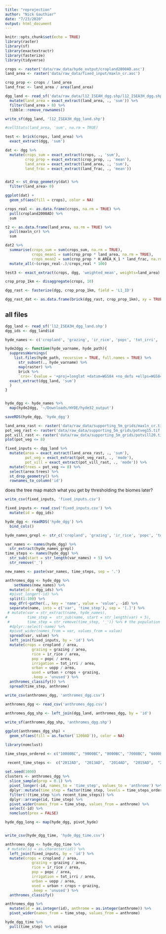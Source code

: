 ```yaml
---
title: "reprojection"
author: "Nick Gauthier"
date: "7/23/2020"
output: html_document
---
```


```r
knitr::opts_chunk$set(echo = TRUE)
library(raster)
library(sf)
library(exactextractr)
library(fasterize)
library(tidyverse)
```



```r
crops <- raster('data/raw_data/hyde_output/cropland2000AD.asc')
land_area <- raster('data/raw_data/fixed_input/maxln_cr.asc')

crop_prop <- crops / land_area
land_frac <- land_area / area(land_area)
```

```r
dgg_land <- read_sf('data/raw_data/l12_ISEAH_dgg.shp/l12_ISEA3H_dgg.shp') %>%
  mutate(land_area = exact_extract(land_area, ., 'sum')) %>%
  filter(land_area > 0) %>%
  tibble::remove_rownames()
```

```r
write_sf(dgg_land, 'l12_ISEA3H_dgg_land.shp')
```


```r
#cellStats(land_area, 'sum', na.rm = TRUE)
```



```r
test <- brick(crops, land_area) %>%
  exact_extract(dgg, 'sum')
```


```{r]}
dat <- dgg %>%
  mutate(crops_sum = exact_extract(crops, ., 'sum'),
         crop_prop = exact_extract(crop_prop, ., 'mean'),
         land_area = exact_extract(land_area, ., 'sum'),
         land_frac = exact_extract(land_frac, ., 'mean'))
```

```r
```

```r
dat2 <- st_drop_geometry(dat) %>%
  filter(land_area> 0)
```


```r
ggplot(dat) +
  geom_sf(aes(fill = crops), color = NA)
```

```r
crops_real <- as.data.frame(crops, na.rm = TRUE) %>%
  pull(cropland2000AD) %>%
  sum

t2 <- as.data.frame(land_area, na.rm = TRUE) %>%
  pull(maxln_cr) %>%
  sum
```

```r
dat2 %>%
  summarise(crops_sum = sum(crops_sum, na.rm = TRUE),
            crops_mean1 = sum(crop_prop * land_area, na.rm = TRUE),
            crops_mean2 = sum(crop_prop * H_AREA_K_1 * land_frac, na.rm = TRUE)) %>%
  mutate_all(~(crops_real-.)/crops_real * 100)
```

```r
test3 <- exact_extract(crops, dgg, 'weighted_mean', weights=land_area)
```




```r
crop_prop_1km <- disaggregate(crops, 10)
```

```r
dgg_rast <- fasterize(dgg, crop_prop_1km, field = 'L1_ID')

dgg_rast_dat <- as.data.frame(brick(dgg_rast, crop_prop_1km), xy = TRUE, na.rm = TRUE)
```

## all files
```r
dgg_land <- read_sf('l12_ISEA3H_dgg_land.shp')
dgg_ids <- dgg_land$id
```


```r
hyde_names <- c('cropland', 'grazing', 'ir_rice', 'popc', 'tot_irri', 'uopp')

hyde2dgg <- function(hyde_varname, hyde_path){
  suppressWarnings(
    list.files(hyde_path, recursive = TRUE, full.names = TRUE) %>%
      str_subset(., hyde_varname) %>% 
      map(raster) %>%
      brick %>%
      `crs<-`(value = '+proj=longlat +datum=WGS84 +no_defs +ellps=WGS84 +towgs84=0,0,0') %>%
  exact_extract(dgg_land, 'sum')
  )
}


hyde_dgg <- hyde_names %>%
  map(hyde2dgg, '~/Downloads/HYDE/hyde32_output')
```

```r
saveRDS(hyde_dgg, 'hyde_dgg')
```



```r
land_area_rast <- raster('data/raw_data/supporting_5m_grids/maxln_cr.tif')
pot_veg_rast <- raster('data/raw_data/supporting_5m_grids/potveg15.tif')
pot_vill_rast <- raster('data/raw_data/supporting_5m_grids/potvill20.tif')
plot(pot_veg <= 8)
```

```r
fixed_inputs <- dgg_land %>%
  mutate(area = exact_extract(land_area_rast, ., 'sum'),
         pot_veg = exact_extract(pot_veg_rast, ., 'mode'),
         pot_vill = exact_extract(pot_vill_rast, ., 'mode')) %>%
  mutate(trees = pot_veg <= 8) %>% 
  select(area:trees) %>%
  st_drop_geometry() %>%
  rownames_to_column('id')
```

does the tree map match what you get by thresholding the biomes later?



```r
write_csv(fixed_inputs, 'fixed_inputs.csv')
```

```r
fixed_inputs <- read_csv('fixed_inputs.csv') %>%
  mutate(id = dgg_ids)
```



```r
hyde_dgg <- readRDS('hyde_dgg') %>%
  bind_cols()

hyde_names_grepl <- str_c('cropland', 'grazing', 'ir_rice', 'popc', 'tot_irri', 'uopp', sep = '|')

var_names <- names(hyde_dgg) %>%
  str_extract(hyde_names_grepl)
time_steps <- names(hyde_dgg) %>%
  str_sub(start = str_length(var_names) + 5) %>%
  str_remove('_')

new_names <- paste(var_names, time_steps, sep = '.')

anthromes_dgg <- hyde_dgg %>%
    setNames(new_names) %>%
  mutate(id = dgg_ids) %>%
  #pivot_longer(-id) %>%
  split(1:100) %>%
  map_dfr(~gather(., key = 'name', value = 'value', -id) %>%
  separate(name, into = c('var', 'time_step'), sep = '[.]') %>%
 # mutate(var = str_extract(name, hyde_names),
#         time_step =  str_sub(name, start = str_length(var) + 5),
 #        time_step = str_remove(time_step, '_')) %>% # the population files have an extra _ before the date
  #dplyr::select(-name) %>%
  #pivot_wider(names_from = var, values_from = value)
  spread(var, value) %>%
  left_join(fixed_inputs, by = 'id') %>%
  mutate(crops = cropland / area,
            grazing = grazing / area,
            rice = ir_rice / area,
            pop = popc / area,
            irrigation = tot_irri / area,
            urban = uopp / area,
            used = urban + crops + grazing,
            .keep = 'unused') %>%
  anthromes_classify()) %>%
  spread(time_step, anthrome)
```

```r
write_csv(anthromes_dgg, 'anthromes_dgg.csv')
```

```r
anthromes_dgg <- read_csv('anthromes_dgg.csv')
```

```r
anthromes_dgg_shp <- left_join(dgg_land, anthromes_dgg, by = 'id')
  
write_sf(anthromes_dgg_shp, 'anthromes_dgg.shp')
```

```r
ggplot(anthromes_dgg_shp) +
  geom_sf(aes(fill = as.factor(`1200AD`)), color = NA)
```

```r
library(nomclust)

time_steps_ordered <- c("10000BC", "9000BC", "8000BC", "7000BC", "6000BC", "5000BC", "4000BC", "3000BC", "2000BC", "1000BC", "0AD", "100AD", "200AD", "300AD", "400AD", "500AD", "600AD", "700AD", "800AD", "900AD", "1000AD", "1100AD", "1200AD", "1300AD", "1400AD", "1500AD", "1600AD",  "1700AD",  "1710AD",  "1720AD",  "1730AD",  "1740AD",  "1750AD",  "1760AD", "1770AD", "1780AD", "1790AD", "1800AD", "1810AD", "1820AD", "1830AD", "1840AD", "1850AD", "1860AD", "1870AD", "1880AD", "1890AD", "1900AD", "1910AD", "1920AD", "1930AD", "1940AD", "1950AD", "1960AD", "1970AD", "1980AD", "1990AD", "2000AD", "2012AD", "2013AD", "2014AD", "2015AD", "2016AD", "2017AD")

 recent_time_steps <-  c("2012AD",  "2013AD",  "2014AD",  "2015AD",  "2016AD",  "2017AD")
 
set.seed(1000)
clusters <- anthromes_dgg %>%
  slice_sample(prop = 0.1) %>% 
  pivot_longer(-id, names_to = 'time_step', values_to = 'anthrome') %>%
  dplyr::mutate(time_step = factor(time_step, levels = time_steps_ordered)) %>%
  filter(!(time_step %in% recent_time_steps)) %>%
  dplyr::arrange(id, time_step) %>%
  pivot_wider(names_from = time_step, values_from = anthrome) %>%
  select(-id) %>%
  nomclust(prox = FALSE)
```

```r

hyde_dgg_long <- map(hyde_dgg, pivot_hyde)


write_csv(hyde_dgg_time, 'hyde_dgg_time.csv')
```

```r
anthromes_dgg <- hyde_dgg_time %>%
 # mutate(id = as.character(id)) %>%
  left_join(fixed_inputs, by = 'id') %>%
  mutate(crops = cropland / area,
            grazing = grazing / area,
            rice = ir_rice / area,
            pop = popc / area,
            irrigation = tot_irri / area,
            urban = uopp / area,
            used = urban + crops + grazing,
            .keep = 'unused') %>%
  anthromes_classify()
```


```r
anthromes_dgg %>%
  mutate(id = as.integer(id), anthrome = as.integer(anthrome)) %>%
  pivot_wider(names_from = time_step, values_from = anthrome)
```

```r
hyde_dgg_time %>%
  pull(time_step) %>% unique
```

